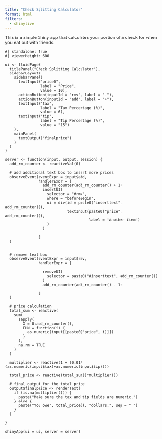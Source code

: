 ```yaml
---
title: "Check Splitting Calculator"
format: html
filters:
  - shinylive
---
```


This is a simple Shiny app that calculates your portion of a check for when you eat out with friends.

```shinylive-r
#| standalone: true
#| viewerHeight: 600

ui <- fluidPage(
  titlePanel("Check Splitting Calculator"),
  sidebarLayout(
    sidebarPanel(
      textInput("price0",
                label = "Price",
                value = 10),
      actionButton(inputId = "rmv", label = "-"),
      actionButton(inputId = "add", label = "+"),
      textInput("tax",
                label = "Tax Percentage (%)",
                value = 6),
      textInput("tip",
                label = "Tip Percentage (%)",
                value = "15")
    ),
    mainPanel(
      textOutput("finalprice")
    )
  )
)

server <- function(input, output, session) {
  add_rm_counter <- reactiveVal(0)
  
  # add additional text box to insert more prices
  observeEvent(eventExpr = input$add,
               handlerExpr = {
                 add_rm_counter(add_rm_counter() + 1)
                 insertUI(
                   selector = "#rmv",
                   where = "beforeBegin",
                   ui = div(id = paste0("inserttext", add_rm_counter()),
                            textInput(paste0("price", add_rm_counter()),
                                      label = "Another Item")
                   )
                 )
                 
               }
  )
  
  
  # remove text box
  observeEvent(eventExpr = input$rmv,
               handlerExpr = {
                 
                 removeUI(
                   selector = paste0("#inserttext", add_rm_counter())
                 )
                 add_rm_counter(add_rm_counter() - 1)
                 
               }
  )
  
  # price calculation
  total_sum <- reactive(
    sum(
      sapply(
        X = 0:add_rm_counter(),
        FUN = function(i) {
          as.numeric(input[[paste0("price", i)]])
        }
      ),
      na.rm = TRUE
    )
  )
  
  multiplier <- reactive(1 + (0.01*(as.numeric(input$tax)+as.numeric(input$tip))))

  total_price <- reactive(total_sum()*multiplier())
  
  # final output for the total price
  output$finalprice <- renderText(
    if (is.na(multiplier())) {
      paste("Make sure the tax and tip fields are numeric.")
    } else {
      paste("You owe", total_price(), "dollars.", sep = " ")
    }
  )
  
}

shinyApp(ui = ui, server = server)
```

